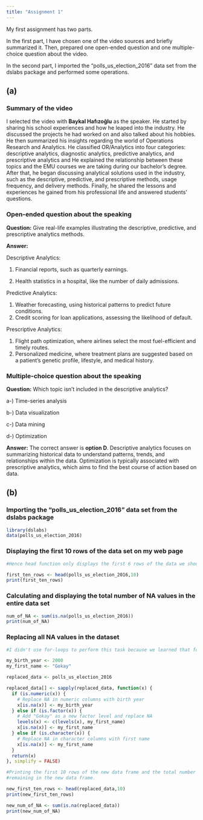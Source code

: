 ```yaml
---
title: "Assignment 1"
---
```


My first assignment has two parts.

In the first part, I have chosen one of the video sources and briefly summarized it. Then, prepared one open-ended question and one multiple-choice question about the video.

In the second part, I imported the "polls_us_election_2016" data set from the dslabs package and performed some operations.

## (a)

### Summary of the video

I selected the video with **Baykal Hafızoğlu** as the speaker. He started by sharing his school experiences and how he leaped into the industry. He discussed the projects he had worked on and also talked about his hobbies. He then summarized his insights regarding the world of Operations Research and Analytics. He classified OR/Analytics into four categories: descriptive analytics, diagnostic analytics, predictive analytics, and prescriptive analytics and He explained the relationship between these topics and the EMU courses we are taking during our bachelor's degree. After that, he began discussing analytical solutions used in the industry, such as the descriptive, predictive, and prescriptive methods, usage frequency, and delivery methods. Finally, he shared the lessons and experiences he gained from his professional life and answered students' questions.

### Open-ended question about the speaking

**Question:** Give real-life examples illustrating the descriptive, predictive, and prescriptive analytics methods.

**Answer:**

Descriptive Analytics:

1.  Financial reports, such as quarterly earnings.

2.  Health statistics in a hospital, like the number of daily admissions.

Predictive Analytics:

1.  Weather forecasting, using historical patterns to predict future conditions.
2.  Credit scoring for loan applications, assessing the likelihood of default.

Prescriptive Analytics:

1.  Flight path optimization, where airlines select the most fuel-efficient and timely routes.
2.  Personalized medicine, where treatment plans are suggested based on a patient's genetic profile, lifestyle, and medical history.

### Multiple-choice question about the speaking

**Question:** Which topic isn't included in the descriptive analytics?

a-) Time-series analysis

b-) Data visualization

c-) Data mining

d-) Optimization

**Answer:** The correct answer is **option D**. Descriptive analytics focuses on summarizing historical data to understand patterns, trends, and relationships within the data. Optimization is typically associated with prescriptive analytics, which aims to find the best course of action based on data.

## (b)

### **Importing the “polls_us_election_2016” data set from the dslabs package**

```r
library(dslabs) 
data(polls_us_election_2016)
```

### **Displaying the first 10 rows of the data set on my web page**

```r
#Hence head function only displays the first 6 rows of the data we should specify 10 to get the first 10 rows.

first_ten_rows <- head(polls_us_election_2016,10) 
print(first_ten_rows)
```

### **Calculating and displaying the total number of NA values in the entire data set**

```r
num_of_NA <- sum(is.na(polls_us_election_2016)) 
print(num_of_NA)
```

### Replacing all NA values in the dataset

```r
#I didn't use for-loops to perform this task because we learned that for-loops are rarely used in R in the previous class hour. So instead of using for-loops I tried to use sapply function. I understood the structure of the sapply function from our lecture slide but for learing more about the sapply function I checked the w3schools.com and got help from chatGPT. For example I learned that for replacing NA factor values with my first name I should use the levels(x) because If I try to replace NA values in a factor column with a new value that isn't already defined as a level (e.g., x[is.na(x)] <- "Gokay"), R won’t recognize this new value. The line levels(x) <- c(levels(x), my_first_name) adds a new level to the existing levels of the factor. This allows you to safely assign the new value ("Gokay" in this case) when replacing NA values, as it is now recognized as a valid level.  

my_birth_year <- 2000
my_first_name <- "Gokay"

replaced_data <- polls_us_election_2016

replaced_data[] <- sapply(replaced_data, function(x) {
  if (is.numeric(x)) {
    # Replace NA in numeric columns with birth year
    x[is.na(x)] <- my_birth_year
  } else if (is.factor(x)) {
    # Add "Gokay" as a new factor level and replace NA
    levels(x) <- c(levels(x), my_first_name)
    x[is.na(x)] <- my_first_name
  } else if (is.character(x)) {
    # Replace NA in character columns with first name
    x[is.na(x)] <- my_first_name
  }
  return(x)
}, simplify = FALSE)

#Printing the first 10 rows of the new data frame and the total number of NAs
#remaining in the new data frame.

new_first_ten_rows <- head(replaced_data,10)
print(new_first_ten_rows)

new_num_of_NA <- sum(is.na(replaced_data))
print(new_num_of_NA)

```

### 
